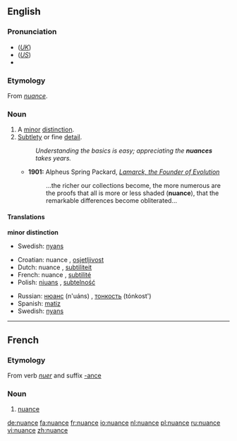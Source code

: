 {{was wotd|2007|February|1}}
{{wikipediadab}}
==English==

===Pronunciation===
*(''[[Received Pronunciation|UK]]'') {{IPA|/ˈnjuː.ɑːns/}}
*(''[[General American|US]]'') {{IPA|/ˈnuː.ɑːns/}}
*{{audio|en-us-nuance.ogg|Audio (US)}}

===Etymology===
From ''[[#French|nuance]]''.

===Noun===
{{en-noun}}

# A [[minor]] [[distinction]].
# [[subtle|Subtlety]] or fine [[detail]].
#: ''Understanding the basics is easy; appreciating the '''nuances''' takes years.''
#* '''1901:''' Alpheus Spring Packard, ''[http://books.google.com/books?vid=OCLC01513448&id=ZkB59HbB7VYC&pg=PA263&lpg=PA263&dq=nuance+date:1850-1950&as_brr=1 Lamarck, the Founder of Evolution]''
#*:...the richer our collections become, the more numerous are the proofs that all is more or less shaded ('''nuance'''), that the remarkable differences become obliterated...

====Translations====
'''minor distinction'''
*Swedish: [[nyans]] {{c}}

{{trans-top|subtelty or fine detail}}
*Croatian: nuance {{f}}, [[osjetljivost]] {{f}}
*Dutch: nuance {{f}}, [[subtiliteit]] {{f}}
*French: nuance {{f}}, [[subtilité]] {{f}}
*Polish: [[niuans ]] {{m}}, [[subtelność]] {{f}}
{{trans-mid}}
*Russian: [[нюанс]] (n'uáns) {{m}}, [[тонкость]] (tónkost') {{f}}
*Spanish: [[matiz]] {{f}}
*Swedish: [[nyans]] {{c}}
{{trans-bot}}

----
==French==
===Etymology===
From verb ''[[nuer]]'' and suffix [[-ance]]

===Noun===
{{fr-noun|f}}
#[[#Noun|nuance]]

[[de:nuance]]
[[fa:nuance]]
[[fr:nuance]]
[[io:nuance]]
[[nl:nuance]]
[[pl:nuance]]
[[ru:nuance]]
[[vi:nuance]]
[[zh:nuance]]